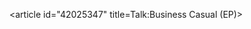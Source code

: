 <article id="42025347" title=Talk:Business Casual (EP)>
	<talkpage id="42025347" title="Talk:Business Casual (EP)">
{{WP Albums|class=stub|importance=low}}
	</talkpage>
</article>